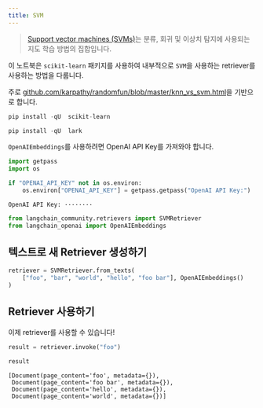 ```yaml
---
title: SVM
---
```


>[Support vector machines (SVMs)](https://scikit-learn.org/stable/modules/svm.html#support-vector-machines)는 분류, 회귀 및 이상치 탐지에 사용되는 지도 학습 방법의 집합입니다.

이 노트북은 `scikit-learn` 패키지를 사용하여 내부적으로 `SVM`을 사용하는 retriever를 사용하는 방법을 다룹니다.

주로 [github.com/karpathy/randomfun/blob/master/knn_vs_svm.html](https://github.com/karpathy/randomfun/blob/master/knn_vs_svm.html)을 기반으로 합니다.

```python
pip install -qU  scikit-learn
```

```python
pip install -qU  lark
```

`OpenAIEmbeddings`를 사용하려면 OpenAI API Key를 가져와야 합니다.

```python
import getpass
import os

if "OPENAI_API_KEY" not in os.environ:
    os.environ["OPENAI_API_KEY"] = getpass.getpass("OpenAI API Key:")
```

```output
OpenAI API Key: ········
```

```python
from langchain_community.retrievers import SVMRetriever
from langchain_openai import OpenAIEmbeddings
```

## 텍스트로 새 Retriever 생성하기

```python
retriever = SVMRetriever.from_texts(
    ["foo", "bar", "world", "hello", "foo bar"], OpenAIEmbeddings()
)
```

## Retriever 사용하기

이제 retriever를 사용할 수 있습니다!

```python
result = retriever.invoke("foo")
```

```python
result
```

```output
[Document(page_content='foo', metadata={}),
 Document(page_content='foo bar', metadata={}),
 Document(page_content='hello', metadata={}),
 Document(page_content='world', metadata={})]
```

```python

```